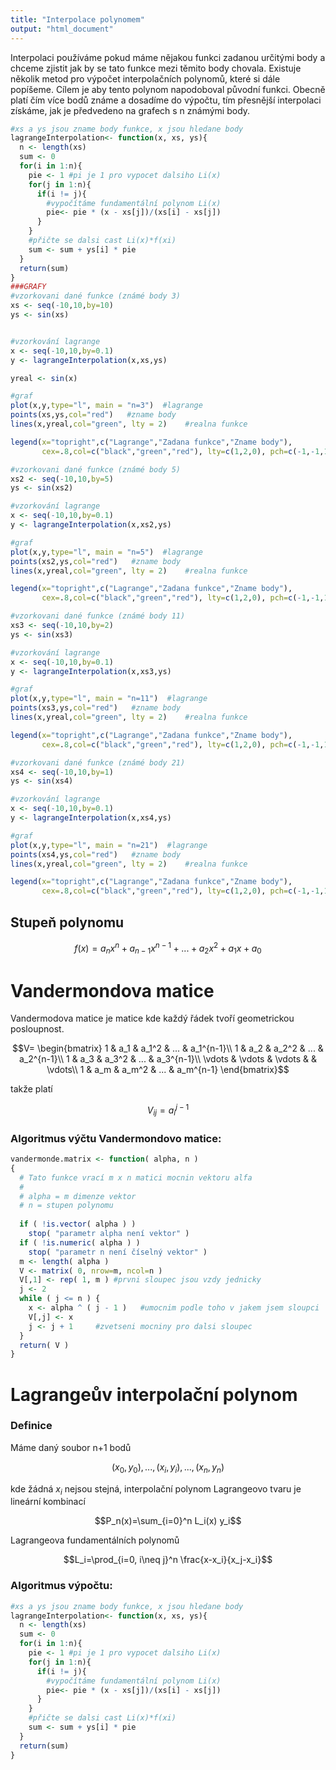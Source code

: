```yaml
---
title: "Interpolace polynomem"
output: "html_document"
---
```


Interpolaci používáme pokud máme nějakou funkci zadanou určitými body a chceme zjistit jak by se tato funkce mezi těmito body chovala. Existuje několik metod pro výpočet interpolačních polynomů, které si dále popíšeme. Cílem je aby tento polynom napodoboval původní funkci. Obecně platí čím více bodů známe a dosadíme do výpočtu, tím přesnější interpolaci získáme, jak je předvedeno na grafech s n známými body.

```r
#xs a ys jsou zname body funkce, x jsou hledane body
lagrangeInterpolation<- function(x, xs, ys){
  n <- length(xs)
  sum <- 0
  for(i in 1:n){
    pie <- 1 #pi je 1 pro vypocet dalsiho Li(x)
    for(j in 1:n){
      if(i != j){
        #vypočítáme fundamentální polynom Li(x)
        pie<- pie * (x - xs[j])/(xs[i] - xs[j])
      }
    }
    #přičte se dalsi cast Li(x)*f(xi)
    sum <- sum + ys[i] * pie  
  }
  return(sum)
}
###GRAFY
#vzorkovani dané funkce (známé body 3)
xs <- seq(-10,10,by=10) 
ys <- sin(xs)


#vzorkování lagrange
x <- seq(-10,10,by=0.1) 
y <- lagrangeInterpolation(x,xs,ys)

yreal <- sin(x)

#graf
plot(x,y,type="l", main = "n=3")  #lagrange 
points(xs,ys,col="red")   #zname body
lines(x,yreal,col="green", lty = 2)    #realna funkce

legend(x="topright",c("Lagrange","Zadana funkce","Zname body"),
       cex=.8,col=c("black","green","red"), lty=c(1,2,0), pch=c(-1,-1,1))

#vzorkovani dané funkce (známé body 5)
xs2 <- seq(-10,10,by=5) 
ys <- sin(xs2)

#vzorkování lagrange
x <- seq(-10,10,by=0.1) 
y <- lagrangeInterpolation(x,xs2,ys)

#graf
plot(x,y,type="l", main = "n=5")  #lagrange 
points(xs2,ys,col="red")   #zname body
lines(x,yreal,col="green", lty = 2)    #realna funkce

legend(x="topright",c("Lagrange","Zadana funkce","Zname body"),
       cex=.8,col=c("black","green","red"), lty=c(1,2,0), pch=c(-1,-1,1))

#vzorkovani dané funkce (známé body 11)
xs3 <- seq(-10,10,by=2) 
ys <- sin(xs3)

#vzorkování lagrange
x <- seq(-10,10,by=0.1) 
y <- lagrangeInterpolation(x,xs3,ys)

#graf
plot(x,y,type="l", main = "n=11")  #lagrange 
points(xs3,ys,col="red")   #zname body
lines(x,yreal,col="green", lty = 2)    #realna funkce

legend(x="topright",c("Lagrange","Zadana funkce","Zname body"),
       cex=.8,col=c("black","green","red"), lty=c(1,2,0), pch=c(-1,-1,1))

#vzorkovani dané funkce (známé body 21)
xs4 <- seq(-10,10,by=1) 
ys <- sin(xs4)

#vzorkování lagrange
x <- seq(-10,10,by=0.1) 
y <- lagrangeInterpolation(x,xs4,ys)

#graf
plot(x,y,type="l", main = "n=21")  #lagrange 
points(xs4,ys,col="red")   #zname body
lines(x,yreal,col="green", lty = 2)    #realna funkce

legend(x="topright",c("Lagrange","Zadana funkce","Zname body"),
       cex=.8,col=c("black","green","red"), lty=c(1,2,0), pch=c(-1,-1,1))
```


## Stupeň polynomu


$$f(x)=a_n x^n + a_{n-1} x^{n-1} +...+a_2x^2 + a_1x + a_0$$

# Vandermondova matice
Vandermodova matice je matice kde každý řádek tvoří geometrickou posloupnost.


$$V=
\begin{bmatrix}
1 & a_1 & a_1^2 & ... & a_1^{n-1}\\
1 & a_2 & a_2^2 & ... & a_2^{n-1}\\
1 & a_3 & a_3^2 & ... & a_3^{n-1}\\
\vdots & \vdots & \vdots &  & \vdots\\
1 & a_m & a_m^2 & ... & a_m^{n-1}
\end{bmatrix}$$


takže platí

$$V_{ij}=a_i^{j-1}$$

### Algoritmus výčtu Vandermondovo matice:  

```r
vandermonde.matrix <- function( alpha, n )
{
  # Tato funkce vrací m x n matici mocnin vektoru alfa
  #
  # alpha = m dimenze vektor
  # n = stupen polynomu
  
  if ( !is.vector( alpha ) )
    stop( "parametr alpha není vektor" )
  if ( !is.numeric( alpha ) )
    stop( "parametr n není číselný vektor" )
  m <- length( alpha )
  V <- matrix( 0, nrow=m, ncol=n )
  V[,1] <- rep( 1, m ) #prvni sloupec jsou vzdy jednicky
  j <- 2
  while ( j <= n ) {
    x <- alpha ^ ( j - 1 )   #umocnim podle toho v jakem jsem sloupci
    V[,j] <- x
    j <- j + 1     #zvetseni mocniny pro dalsi sloupec
  }
  return( V )
}
```
# Lagrangeův interpolační polynom

### Definice
Máme daný soubor n+1 bodů  

$$(x_0, y_0),...,(x_i, y_i),...,(x_n, y_n)$$

kde žádná $x_i$ nejsou stejná, interpolační polynom Lagrangeovo tvaru je lineární kombinací  

$$P_n(x)=\sum_{i=0}^n L_i(x) y_i$$

Lagrangeova fundamentálních polynomů  

$$L_i=\prod_{i=0, i\neq j}^n \frac{x-x_i}{x_j-x_i}$$

### Algoritmus výpočtu:  

```r
#xs a ys jsou zname body funkce, x jsou hledane body
lagrangeInterpolation<- function(x, xs, ys){
  n <- length(xs)
  sum <- 0
  for(i in 1:n){
    pie <- 1 #pi je 1 pro vypocet dalsiho Li(x)
    for(j in 1:n){
      if(i != j){
        #vypočítáme fundamentální polynom Li(x)
        pie<- pie * (x - xs[j])/(xs[i] - xs[j])
      }
    }
    #přičte se dalsi cast Li(x)*f(xi)
    sum <- sum + ys[i] * pie  
  }
  return(sum)
}
```


